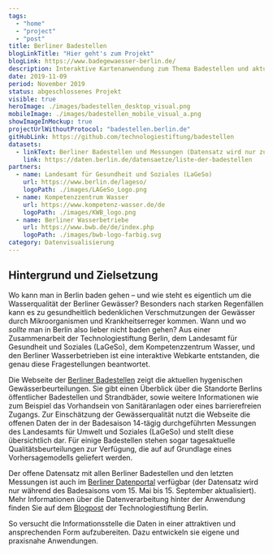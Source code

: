 ```yaml
---
tags:
  - "home"
  - "project"
  - "post"
title: Berliner Badestellen
blogLinkTitle: "Hier geht's zum Projekt"
blogLink: https://www.badegewaesser-berlin.de/
description: Interaktive Kartenanwendung zum Thema Badestellen und aktuelle Wasserqualität in Berlin
date: 2019-11-09
period: November 2019
status: abgeschlossenes Projekt
visible: true
heroImage: ./images/badestellen_desktop_visual.png
mobileImage: ./images/badestellen_mobile_visual_a.png
showImageInMockup: true
projectUrlWithoutProtocol: "badestellen.berlin.de"
gitHubLink: https://github.com/technologiestiftung/badestellen
datasets:
  - linkText: Berliner Badestellen und Messungen (Datensatz wird nur zur Badesaisons 15. Mai - 15. September aktualisiert)
    link: https://daten.berlin.de/datensaetze/liste-der-badestellen
partners:
  - name: Landesamt für Gesundheit und Soziales (LaGeSo)
    url: https://www.berlin.de/lageso/
    logoPath: ./images/LAGeSo_Logo.png
  - name: Kompetenzzentrum Wasser
    url: https://www.kompetenz-wasser.de/de
    logoPath: ./images/KWB_logo.png
  - name: Berliner Wasserbetriebe
    url: https://www.bwb.de/de/index.php
    logoPath: ./images/bwb-logo-farbig.svg
category: Datenvisualisierung
---
```


## Hintergrund und Zielsetzung

Wo kann man in Berlin baden gehen – und wie steht es eigentlich um die Wasserqualität der Berliner Gewässer? Besonders nach starken Regenfällen kann es zu gesundheitlich bedenklichen Verschmutzungen der Gewässer durch Mikroorganismen und Krankheitserreger kommen. Wann und wo _sollte_ man in Berlin also lieber nicht baden gehen? Aus einer Zusammenarbeit der Technologiestiftung Berlin, dem Landesamt für Gesundheit und Soziales (LaGeSo), dem Kompetenzzentrum Wasser, und den Berliner Wasserbetrieben ist eine interaktive Webkarte entstanden, die genau diese Fragestellungen beantwortet.

Die Webseite der [Berliner Badestellen](http://badegewaesser-berlin.de/) zeigt die aktuellen hygenischen Gewässerbeurteilungen. Sie gibt einen Überblick über die Standorte Berlins öffentlicher Badestellen und Strandbäder, sowie weitere Informationen wie zum Beispiel das Vorhandsein von Sanitäranlagen oder eines barrierefreien Zugangs. Zur Einschätzung der Gewässerqualität nutzt die Webseite die offenen Daten der in der Badesaison 14-tägig durchgeführten Messungen des Landesamts für Umwelt und Soziales (LaGeSo) und stellt diese übersichtlich dar. Für einige Badestellen stehen sogar tagesaktuelle Qualitätsbeurteilungen zur Verfügung, die auf auf Grundlage eines Vorhersagemodells geliefert werden.

Der offene Datensatz mit allen Berliner Badestellen und den letzten Messungen ist auch im [Berliner Datenportal](https://daten.berlin.de/datensaetze/liste-der-badestellen) verfügbar (der Datensatz wird nur während des Badesaisons vom 15. Mai bis 15. September aktualisiert). Mehr Informationen über die Datenverarbeitung hinter der Anwendung finden Sie auf dem [Blogpost](https://lab.technologiestiftung-berlin.de/projects/bathing-water/de/) der Technologiestiftung Berlin.


<Quote authorName="Projekt Zukunft" authorLogo={logo}>
  So versucht die Informationsstelle die Daten in einer attraktiven und
  ansprechenden Form aufzubereiten. Dazu entwickeln sie eigene und praxisnahe
  Anwendungen.
</Quote>
